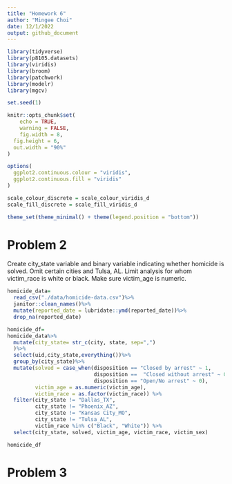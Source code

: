 ```yaml
---
title: "Homework 6"
author: "Mingee Choi"
date: 12/1/2022
output: github_document
---
```


```r
library(tidyverse)
library(p8105.datasets)
library(viridis)
library(broom)
library(patchwork)
library(modelr)
library(mgcv)

set.seed(1)

knitr::opts_chunk$set(
	echo = TRUE,
	warning = FALSE,
	fig.width = 8, 
  fig.height = 6,
  out.width = "90%"
)

options(
  ggplot2.continuous.colour = "viridis",
  ggplot2.continuous.fill = "viridis"
)

scale_colour_discrete = scale_colour_viridis_d
scale_fill_discrete = scale_fill_viridis_d

theme_set(theme_minimal() + theme(legend.position = "bottom"))
```

# Problem 2

Create city_state variable and binary variable indicating whether homicide is solved. Omit certain cities and Tulsa, AL. Limit analysis for whom victim_race is white or black. Make sure victim_age is numeric.

```r
homicide_data=
  read_csv("./data/homicide-data.csv")%>%
  janitor::clean_names()%>%
  mutate(reported_date = lubridate::ymd(reported_date))%>%
  drop_na(reported_date)

homicide_df=
homicide_data%>%
  mutate(city_state= str_c(city, state, sep=",")
  )%>%
  select(uid,city_state,everything())%>%
  group_by(city_state)%>%
  mutate(solved = case_when(disposition == "Closed by arrest" ~ 1,
                            disposition ==  "Closed without arrest" ~ 0,
                            disposition == "Open/No arrest" ~ 0),
         victim_age = as.numeric(victim_age),
         victim_race = as.factor(victim_race)) %>% 
  filter(city_state != "Dallas_TX", 
         city_state != "Phoenix_AZ", 
         city_state != "Kansas City_MO",
         city_state != "Tulsa_AL",
         victim_race %in% c("Black", "White")) %>% 
  select(city_state, solved, victim_age, victim_race, victim_sex)

homicide_df
```



# Problem 3
